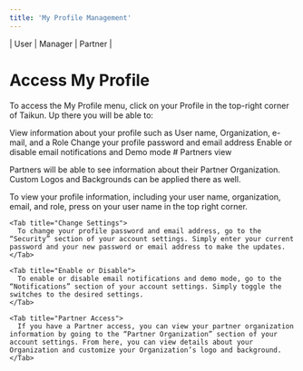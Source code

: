 ```yaml
---
title: 'My Profile Management'
---
```


\| <Icon icon="user" iconType="solid" /> User | <Icon icon="user-tie" iconType="solid" /> Manager | <Icon icon="handshake" iconType="solid" /> Partner |

# Access My Profile

To access the My Profile menu, click on your Profile in the top-right corner of Taikun. Up there you will be able to:
<Frame>
<Tabs>
  <Tab title="View Information">
    View information about your profile such as User name, Organization, e-mail, and a Role
  </Tab>

  <Tab title="Change settings">
    Change your profile password and email address
  </Tab>

  <Tab title="Enable or Disable">
    Enable or disable email notifications and Demo mode
  </Tab>
</Tabs>
</Frame>
# Partners view

Partners will be able to see information about their Partner Organization. Custom Logos and Backgrounds can be applied there as well.

<Frame>
  <Tabs>
    <Tab title="Profile Information">
      To view your profile information, including your user name, organization, email, and role, press on your user name in the top right corner.
    </Tab>

    <Tab title="Change Settings">
      To change your profile password and email address, go to the “Security” section of your account settings. Simply enter your current password and your new password or email address to make the updates.
    </Tab>

    <Tab title="Enable or Disable">
      To enable or disable email notifications and demo mode, go to the “Notifications” section of your account settings. Simply toggle the switches to the desired settings.
    </Tab>

    <Tab title="Partner Access">
      If you have a Partner access, you can view your partner organization information by going to the “Partner Organization” section of your account settings. From here, you can view details about your Organization and customize your Organization’s logo and background.
    </Tab>
  </Tabs>
</Frame>